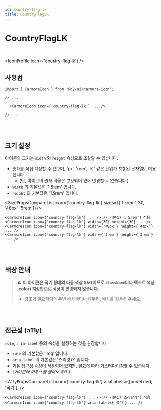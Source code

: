 ```yaml
---
id: country-flag-lk
title: CountryFlagLK
---
```




# CountryFlagLK

<br />

<IconProfile icon={'country-flag-lk'} />

## 사용법

```tsx
import { CarmoreIcon } from '@o2-ui/carmore-icon';

// ...

  <CarmoreIcon icon={'country-flag-lk'} ... />

// ...
```

<br />
<br />

## 크기 설정

아이콘의 크기는 `width` 와 `height` 속성으로 조절할 수 있습니다.

- 숫자를 직접 지정할 수 있으며, 'px', 'rem', '%' 같은 단위가 포함된 문자열도 허용됩니다.
  - (단, 아이콘의 원래 비율은 고정되어 있어 변경할 수 없습니다.)
- `width` 의 기본값은 '1.5rem' 입니다.
- `height` 의 기본값은 '1.5rem' 입니다.

<SizePropsCompareList icon={'country-flag-lk'} sizes={['1.5rem', 30, '48px', '5rem']} />

```tsx
<CarmoreIcon icon={'country-flag-lk'} ... /> // 기본값('1.5rem') 적용
<CarmoreIcon icon={'country-flag-lk'} width={30} height={30} ... />
<CarmoreIcon icon={'country-flag-lk'} width={'48px'} height={'48px'} ... />
<CarmoreIcon icon={'country-flag-lk'} width={'5rem'} height={'5rem'} ... />
```

<br />
<br />

## 색상 안내

> ⚠️ <b>이 아이콘은 국기 형태의 다중 색상 SVG이므로 `className`이나 텍스트 색상(color) 지정만으로 색상이 변경되지 않습니다. </b>
>
> - 강조가 필요하다면 주변 배경색이나 테두리, 배지를 활용해 주세요.

<br />
<br />

## 접근성 (a11y)

`role`, `aria-label` 등의 속성을 설정하는 것을 권장합니다.

- `role` 의 기본값은 'img' 입니다.
- `aria-label` 의 기본값은 '스리랑카' 입니다.
- 기본 접근성 속성이 적용되어 있지만, 필요에 따라 커스터마이징할 수 있습니다.
- _(아이콘에 마우스를 올려보세요.)_

<A11yPropsCompareList icon={'country-flag-lk'} ariaLabels={[undefined, '국기']} />

```tsx
<CarmoreIcon icon={'country-flag-lk'} ... /> // 기본값('스리랑카') 적용
<CarmoreIcon icon={'country-flag-lk'} aria-label={'국기'} ... />
```
